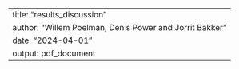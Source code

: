 ---
title: "results_discussion"
author: "Willem Poelman, Denis Power and Jorrit Bakker"
date: "2024-04-01"
output: pdf_document
---